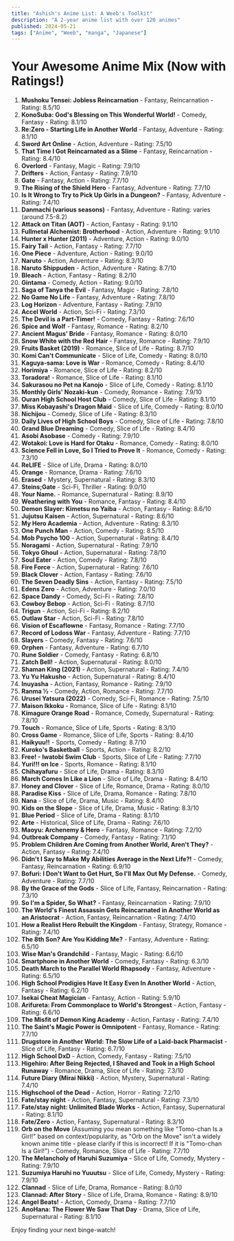 ```yaml
---
title: "Ashish's Anime List: A Weeb's Toolkit"
description: "A 2-year anime list with over 120 animes"
published: 2024-05-21 
tags: ["Anime", "Weeb", "manga", "Japanese"]
---
```


# Your Awesome Anime Mix (Now with Ratings!)

1.  **Mushoku Tensei: Jobless Reincarnation** - Fantasy, Reincarnation - Rating: 8.5/10
2.  **KonoSuba: God's Blessing on This Wonderful World!** - Comedy, Fantasy - Rating: 8.1/10
3.  **Re:Zero - Starting Life in Another World** - Fantasy, Adventure - Rating: 8.1/10
4.  **Sword Art Online** - Action, Adventure - Rating: 7.5/10
5.  **That Time I Got Reincarnated as a Slime** - Fantasy, Reincarnation - Rating: 8.4/10
6.  **Overlord** - Fantasy, Magic - Rating: 7.9/10
7.  **Drifters** - Action, Fantasy - Rating: 7.9/10
8.  **Gate** - Fantasy, Action - Rating: 7.7/10
9.  **The Rising of the Shield Hero** - Fantasy, Adventure - Rating: 7.7/10
10. **Is It Wrong to Try to Pick Up Girls in a Dungeon?** - Fantasy, Adventure - Rating: 7.4/10
11. **Danmachi (various seasons)** - Fantasy, Adventure - Rating: varies (around 7.5-8.2)
12. **Attack on Titan (AOT)** - Action, Fantasy - Rating: 9.1/10
13. **Fullmetal Alchemist: Brotherhood** - Action, Adventure - Rating: 9.1/10
14. **Hunter x Hunter (2011)** - Adventure, Action - Rating: 9.0/10
15. **Fairy Tail** - Action, Fantasy - Rating: 7.7/10
16. **One Piece** - Adventure, Action - Rating: 9.0/10
17. **Naruto** - Action, Adventure - Rating: 8.3/10
18. **Naruto Shippuden** - Action, Adventure - Rating: 8.7/10
19. **Bleach** - Action, Fantasy - Rating: 8.2/10
20. **Gintama** - Comedy, Action - Rating: 9.0/10
21. **Saga of Tanya the Evil** - Fantasy, Magic - Rating: 7.8/10
22. **No Game No Life** - Fantasy, Adventure - Rating: 7.8/10
23. **Log Horizon** - Adventure, Fantasy - Rating: 7.9/10
24. **Accel World** - Action, Sci-Fi - Rating: 7.3/10
25. **The Devil is a Part-Timer!** - Comedy, Fantasy - Rating: 7.6/10
26. **Spice and Wolf** - Fantasy, Romance - Rating: 8.2/10
27. **Ancient Magus' Bride** - Fantasy, Romance - Rating: 8.0/10
28. **Snow White with the Red Hair** - Fantasy, Romance - Rating: 7.9/10
29. **Fruits Basket (2019)** - Romance, Slice of Life - Rating: 8.7/10
30. **Komi Can't Communicate** - Slice of Life, Comedy - Rating: 8.0/10
31. **Kaguya-sama: Love is War** - Romance, Comedy - Rating: 8.4/10
32. **Horimiya** - Romance, Slice of Life - Rating: 8.2/10
33. **Toradora!** - Romance, Slice of Life - Rating: 8.1/10
34. **Sakurasou no Pet na Kanojo** - Slice of Life, Comedy - Rating: 8.1/10
35. **Monthly Girls' Nozaki-kun** - Comedy, Romance - Rating: 7.9/10
36. **Ouran High School Host Club** - Comedy, Slice of Life - Rating: 8.1/10
37. **Miss Kobayashi's Dragon Maid** - Slice of Life, Comedy - Rating: 8.0/10
38. **Nichijou** - Comedy, Slice of Life - Rating: 8.3/10
39. **Daily Lives of High School Boys** - Comedy, Slice of Life - Rating: 7.8/10
40. **Grand Blue Dreaming** - Comedy, Slice of Life - Rating: 8.4/10
41. **Asobi Asobase** - Comedy - Rating: 7.9/10
42. **Wotakoi: Love is Hard for Otaku** - Romance, Comedy - Rating: 8.0/10
43. **Science Fell in Love, So I Tried to Prove It** - Romance, Comedy - Rating: 7.3/10
44. **ReLIFE** - Slice of Life, Drama - Rating: 8.0/10
45. **Orange** - Romance, Drama - Rating: 7.6/10
46. **Erased** - Mystery, Supernatural - Rating: 8.3/10
47. **Steins;Gate** - Sci-Fi, Thriller - Rating: 9.0/10
48. **Your Name.** - Romance, Supernatural - Rating: 8.9/10
49. **Weathering with You** - Romance, Fantasy - Rating: 8.4/10
50. **Demon Slayer: Kimetsu no Yaiba** - Action, Fantasy - Rating: 8.6/10
51. **Jujutsu Kaisen** - Action, Supernatural - Rating: 8.6/10
52. **My Hero Academia** - Action, Adventure - Rating: 8.3/10
53. **One Punch Man** - Action, Comedy - Rating: 8.5/10
54. **Mob Psycho 100** - Action, Supernatural - Rating: 8.4/10
55. **Noragami** - Action, Supernatural - Rating: 7.9/10
56. **Tokyo Ghoul** - Action, Supernatural - Rating: 7.8/10
57. **Soul Eater** - Action, Comedy - Rating: 7.8/10
58. **Fire Force** - Action, Supernatural - Rating: 7.6/10
59. **Black Clover** - Action, Fantasy - Rating: 7.6/10
60. **The Seven Deadly Sins** - Action, Fantasy - Rating: 7.5/10
61. **Edens Zero** - Action, Adventure - Rating: 7.0/10
62. **Space Dandy** - Comedy, Sci-Fi - Rating: 7.8/10
63. **Cowboy Bebop** - Action, Sci-Fi - Rating: 8.7/10
64. **Trigun** - Action, Sci-Fi - Rating: 8.2/10
65. **Outlaw Star** - Action, Sci-Fi - Rating: 7.8/10
66. **Vision of Escaflowne** - Fantasy, Romance - Rating: 7.7/10
67. **Record of Lodoss War** - Fantasy, Adventure - Rating: 7.7/10
68. **Slayers** - Comedy, Fantasy - Rating: 7.6/10
69. **Orphen** - Fantasy, Adventure - Rating: 6.7/10
70. **Rune Soldier** - Comedy, Fantasy - Rating: 6.8/10
71. **Zatch Bell!** - Action, Supernatural - Rating: 8.0/10
72. **Shaman King (2021)** - Action, Supernatural - Rating: 7.4/10
73. **Yu Yu Hakusho** - Action, Supernatural - Rating: 8.4/10
74. **Inuyasha** - Action, Fantasy, Romance - Rating: 7.9/10
75. **Ranma ½** - Comedy, Action, Romance - Rating: 7.7/10
76. **Urusei Yatsura (2022)** - Comedy, Sci-Fi, Romance - Rating: 7.5/10
77. **Maison Ikkoku** - Romance, Slice of Life - Rating: 8.1/10
78. **Kimagure Orange Road** - Romance, Comedy, Supernatural - Rating: 7.8/10
79. **Touch** - Romance, Slice of Life, Sports - Rating: 8.3/10
80. **Cross Game** - Romance, Slice of Life, Sports - Rating: 8.4/10
81. **Haikyuu!!** - Sports, Comedy - Rating: 8.7/10
82. **Kuroko's Basketball** - Sports, Action - Rating: 8.2/10
83. **Free! - Iwatobi Swim Club** - Sports, Slice of Life - Rating: 7.7/10
84. **Yuri!!! on Ice** - Sports, Romance - Rating: 8.1/10
85. **Chihayafuru** - Slice of Life, Drama - Rating: 8.3/10
86. **March Comes In Like a Lion** - Slice of Life, Drama - Rating: 8.4/10
87. **Honey and Clover** - Slice of Life, Romance, Drama - Rating: 8.0/10
88. **Paradise Kiss** - Slice of Life, Drama, Romance - Rating: 7.8/10
89. **Nana** - Slice of Life, Drama, Music - Rating: 8.4/10
90. **Kids on the Slope** - Slice of Life, Drama, Music - Rating: 8.3/10
91. **Blue Period** - Slice of Life, Drama - Rating: 8.1/10
92. **Arte** - Historical, Slice of Life, Drama - Rating: 7.6/10
93. **Maoyu: Archenemy & Hero** - Fantasy, Romance - Rating: 7.2/10
94. **Outbreak Company** - Comedy, Fantasy - Rating: 7.1/10
95. **Problem Children Are Coming from Another World, Aren't They?** - Action, Fantasy - Rating: 7.4/10
96. **Didn't I Say to Make My Abilities Average in the Next Life?!** - Comedy, Fantasy, Reincarnation - Rating: 6.9/10
97. **Bofuri: I Don't Want to Get Hurt, So I'll Max Out My Defense.** - Comedy, Adventure - Rating: 7.7/10
98. **By the Grace of the Gods** - Slice of Life, Fantasy, Reincarnation - Rating: 7.3/10
99. **So I'm a Spider, So What?** - Fantasy, Reincarnation - Rating: 7.9/10
100.  **The World's Finest Assassin Gets Reincarnated in Another World as an Aristocrat** - Action, Fantasy, Reincarnation - Rating: 7.4/10
101.  **How a Realist Hero Rebuilt the Kingdom** - Fantasy, Strategy, Romance - Rating: 7.4/10
102.  **The 8th Son? Are You Kidding Me?** - Fantasy, Adventure - Rating: 6.5/10
103.  **Wise Man's Grandchild** - Fantasy, Magic - Rating: 6.6/10
104.  **Smartphone in Another World** - Comedy, Fantasy - Rating: 6.3/10
105.  **Death March to the Parallel World Rhapsody** - Fantasy, Adventure - Rating: 6.5/10
106.  **High School Prodigies Have It Easy Even In Another World** - Action, Fantasy - Rating: 6.2/10
107.  **Isekai Cheat Magician** - Fantasy, Action - Rating: 5.9/10
108.  **Arifureta: From Commonplace to World's Strongest** - Action, Fantasy - Rating: 6.6/10
109.  **The Misfit of Demon King Academy** - Action, Fantasy - Rating: 7.4/10
110.  **The Saint's Magic Power is Omnipotent** - Fantasy, Romance - Rating: 7.7/10
111.  **Drugstore in Another World: The Slow Life of a Laid-back Pharmacist** - Slice of Life, Fantasy - Rating: 6.7/10
112.  **High School DxD** - Action, Comedy, Fantasy - Rating: 7.5/10
113.  **Higehiro: After Being Rejected, I Shaved and Took in a High School Runaway** - Romance, Drama, Slice of Life - Rating: 7.3/10
114.  **Future Diary (Mirai Nikki)** - Action, Mystery, Supernatural - Rating: 7.4/10
115.  **Highschool of the Dead** - Action, Horror - Rating: 7.2/10
116.  **Fate/stay night** - Action, Fantasy, Supernatural - Rating: 7.3/10
117.  **Fate/stay night: Unlimited Blade Works** - Action, Fantasy, Supernatural - Rating: 8.1/10
118.  **Fate/Zero** - Action, Fantasy, Supernatural - Rating: 8.3/10
119.  **Orb on the Move** (Assuming you mean something like "Tomo-chan Is a Girl!" based on context/popularity, as "Orb on the Move" isn't a widely known anime title - please clarify if this is incorrect! If it is "Tomo-chan Is a Girl!") - Comedy, Romance, Slice of Life - Rating: 7.7/10
120.  **The Melancholy of Haruhi Suzumiya** - Slice of Life, Comedy, Mystery - Rating: 7.9/10
121.  **Suzumiya Haruhi no Yuuutsu** - Slice of Life, Comedy, Mystery - Rating: 7.9/10
122.  **Clannad** - Slice of Life, Drama, Romance - Rating: 8.0/10
123.  **Clannad: After Story** - Slice of Life, Drama, Romance - Rating: 8.9/10
124.  **Angel Beats!** - Action, Comedy, Drama - Rating: 7.7/10
125.  **AnoHana: The Flower We Saw That Day** - Drama, Slice of Life, Supernatural - Rating: 8.1/10


Enjoy finding your next binge-watch!
